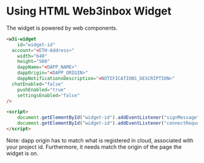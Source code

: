 # Using HTML Web3inbox Widget

The widget is powered by web components.

```html
<w3i-widget 
	id="widget-id"
  account="<ETH-Address>" 
	width="640" 
	height="500" 
	dappName="<DAPP_NAME>"
	dappOrigin="<DAPP_ORIGIN>" 
	dappNotificationsDescription="<NOTIFICATIONS_DESCRIPTION>"
  chatEnabled="false" 
	pushEnabled="true" 
	settingsEnabled="false"
/>

<script>
	document.getElementById("widget-id").addEventListener("signMessage", functionToSign)
	document.getElementById("widget-id").addEventListener("connectRequest", functionToTriggerModal)
</script>
```

Note: dapp origin has to match what is registered in cloud, associated with your project id.
Furthermore, it needs match the origin of the page the widget is on.
